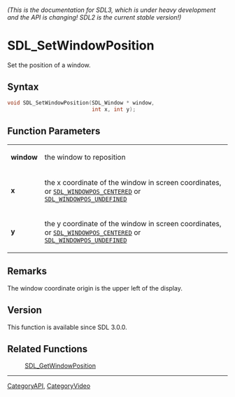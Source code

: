 ====== (This is the documentation for SDL3, which is under heavy development and the API is changing! SDL2 is the current stable version!) ======
= SDL_SetWindowPosition =

Set the position of a window.

== Syntax ==

<syntaxhighlight lang='c'>
void SDL_SetWindowPosition(SDL_Window * window,
                           int x, int y);
</syntaxhighlight>

== Function Parameters ==

{|
|'''window'''
|the window to reposition
|-
|'''x'''
|the x coordinate of the window in screen coordinates, or <code>[[SDL_WINDOWPOS_CENTERED]]</code> or <code>[[SDL_WINDOWPOS_UNDEFINED]]</code>
|-
|'''y'''
|the y coordinate of the window in screen coordinates, or <code>[[SDL_WINDOWPOS_CENTERED]]</code> or <code>[[SDL_WINDOWPOS_UNDEFINED]]</code>
|}

== Remarks ==

The window coordinate origin is the upper left of the display.

== Version ==

This function is available since SDL 3.0.0.

== Related Functions ==

:[[SDL_GetWindowPosition]]

----
[[CategoryAPI]], [[CategoryVideo]]


